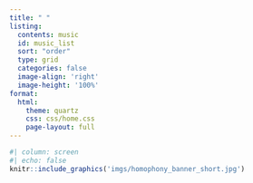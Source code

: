 ```yaml
---
title: " "
listing:
  contents: music
  id: music_list
  sort: "order"
  type: grid
  categories: false
  image-align: 'right'
  image-height: '100%'
format:
  html: 
    theme: quartz
    css: css/home.css
    page-layout: full
---
```


```r
#| column: screen
#| echo: false
knitr::include_graphics('imgs/homophony_banner_short.jpg')
```


::: {#music_list}
:::
